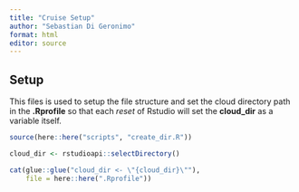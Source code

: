```yaml
---
title: "Cruise Setup"
author: "Sebastian Di Geronimo"
format: html
editor: source
---
```


## Setup

This files is used to setup the file structure and set the cloud directory path 
in the **.Rprofile** so that each *reset* of Rstudio will set the **cloud_dir** 
as a variable itself.

```r
source(here::here("scripts", "create_dir.R"))

cloud_dir <- rstudioapi::selectDirectory()

cat(glue::glue("cloud_dir <- \"{cloud_dir}\""), 
    file = here::here(".Rprofile"))

```
